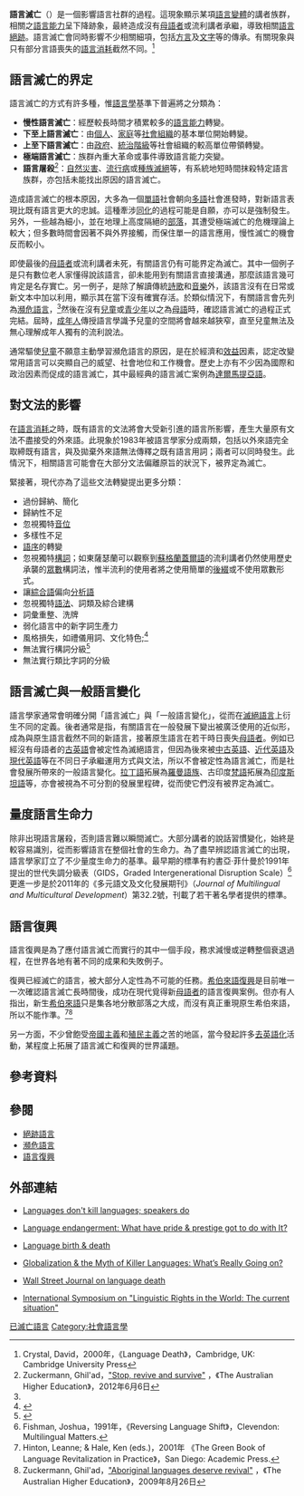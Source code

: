 '''語言滅亡'''（{{lang-en|language death、language extinction、linguistic extinction、linguicide、glottophagy}}）是一個影響語言社群的過程。這現象顯示某項[[語言變體|語言變體]]的講者族群，相關之[[語言能力|語言能力]]呈下降跡象，最終造成沒有[[母語|母語者]]或流利講者承繼，導致相關[[絕跡語言|語言絕跡]]。語言滅亡會同時影響不少相關細項，包括[[方言|方言]]及[[文字|文字]]等的傳承。有關現象與只有部分言語喪失的[[瀕危語言|語言消耗]]截然不同。<ref name="Crystal, David 2000">Crystal, David，2000年，《Language Death》，Cambridge, UK: Cambridge University Press</ref>

== 語言滅亡的界定 ==
語言滅亡的方式有許多種，惟[[語言學|語言學]]基準下普遍將之分類為：
* '''慢性語言滅亡'''：經歷較長時間才積累較多的[[語言能力|語言能力]]轉變。
* '''下至上語言滅亡'''：由[[個人|個人]]、[[家庭|家庭]]等[[社會組織|社會組織]]的基本單位開始轉變。
* '''上至下語言滅亡'''：由[[政府|政府]]、[[統治階級|統治階級]]等社會組織的較高單位帶領轉變。
* '''極端語言滅亡'''：族群內重大革命或事件導致語言能力突變。
* '''語言屠殺'''<ref name="Stop, revive and survive">Zuckermann, Ghil'ad，[http://www.theaustralian.com.au/higher-education/opinion/stop-revive-and-survive/story-e6frgcko-1226385194433 "Stop, revive and survive"] {{Wayback|url=http://www.theaustralian.com.au/higher-education/opinion/stop-revive-and-survive/story-e6frgcko-1226385194433 |date=20160719113915 }}，《The Australian Higher Education》，2012年6月6日</ref>：[[自然災害|自然災害]]、[[流行病|流行病]]或[[種族滅絕|種族滅絕]]等，有系統地短時間抹殺特定語言族群，亦包括未能找出原因的語言滅亡。

造成語言滅亡的根本原因，大多為一個[[單語主義|單語]]社會朝向[[多語主義|多語]]社會進發時，對新語言表現比既有語言更大的忠誠。這種牽涉[[同化|同化]]的過程可能是自願，亦可以是強制發生。另外，一些越為細小，並在地理上高度隔絕的[[部落|部落]]，其遭受極端滅亡的危機理論上較大；但多數時間會因著不與外界接觸，而保住單一的語言應用，慢性滅亡的機會反而較小。

即使最後的[[母語|母語者]]或流利講者未死，有關語言仍有可能界定為滅亡。其中一個例子是只有數位老人家懂得說該語言，卻未能用到有關語言直接溝通，那麼該語言幾可肯定是名存實亡。另一例子，是除了解讀傳統[[詩歌|詩歌]]和[[音樂|音樂]]外，該語言沒有在日常或新文本中加以利用，顯示其在當下沒有確實存活。於類似情況下，有關語言會先列為[[瀕危語言|瀕危語言]]，<ref name="Crystal, David 2000"/>然後在沒有[[兒童|兒童]]或[[青少年|青少年]]以之為[[母語|母語]]時，確認語言滅亡的過程正式完結。屆時，[[成年人|成年人]]傳授語言學識予兒童的空間將會越來越狹窄，直至兒童無法及無心理解成年人獨有的流利說法。

通常驅使[[兒童|兒童]]不願意主動學習瀕危語言的原因，是在於經濟和[[效益主義|效益]]因素，認定改變常用語言可以突顯自己的威望、社會地位和工作機會。歷史上亦有不少因為國際和政治因素而促成的語言滅亡，其中最經典的語言滅亡案例為[[達爾馬提亞語|達爾馬提亞語]]。

== 對文法的影響 ==
在[[瀕危語言|語言消耗]]之時，既有語言的文法將會大受新引進的語言所影響，產生大量原有文法不盡接受的外來語。此現象於1983年被語言學家分成兩類，包括以外來語完全取締既有語言，與及拋棄外來語無法傳釋之既有語言用詞；兩者可以同時發生。此情況下，相關語言可能會在大部分文法偏離原旨的狀況下，被界定為滅亡。

緊接著，現代亦為了這些文法轉變提出更多分類：
* 過份歸納、簡化
* 歸納性不足
* 忽視獨特[[音位學|音位]]
* 多樣性不足
* [[語序|語序]]的轉變
* 忽視獨特[[詞法學|構詞]]；如東薩瑟蘭可以觀察到[[蘇格蘭蓋爾語|蘇格蘭蓋爾語]]的流利講者仍然使用歷史承襲的[[眾數_(語言學)|眾數]]構詞法，惟半流利的使用者將之使用簡單的[[後綴|後綴]]或不使用眾數形式。
* 讓[[綜合語|綜合語]]偏向[[分析語|分析語]]
* 忽視獨特[[语法|語法]]、詞類及綜合建構
* 詞彙重整、洗牌
* 弱化語言中的新字詞生產力
* 風格損失，如禮儀用詞、文化特色;<ref>{{Cite journal|title=Linguistic Decay in Chontal Mayan: The Speech of Semi-Speakers|url=https://www.jstor.org/stable/30028108|last=Knowles-Berry|first=Susan M.|date=1987|journal=Anthropological Linguistics|issue=4|volume=29|pages=332–341|issn=0003-5483|jstor=30028108}}</ref>
* 無法實行構詞分級<ref>{{Cite journal|title=The fate of morphological complexity in language death: Evidence from East Sutherland Gaelic|url=https://muse.jhu.edu/content/crossref/journals/language/v054/54.3.dorian.html|last=Dorian|first=Nancy C.|date=1978|journal=Language|issue=3|doi=10.1353/lan.1978.0024|volume=54|pages=590–609|language=en|issn=1535-0665|jstor=412788}}</ref>
* 無法實行類比字詞的分級

== 語言滅亡與一般語言變化 ==
語言學家通常會明確分開「語言滅亡」與「一般語言變化」，從而在[[滅絕語言|滅絕語言]]上衍生不同的定義。後者通常是指，有關語言在一般發展下變出被廣泛使用的近似形，成為與原生語言截然不同的新語言，接著原生語言在若干時日喪失[[母語|母語者]]。例如已經沒有母語者的[[古英語|古英語]]會被定性為滅絕語言，但因為後來被[[中古英語|中古英語]]、[[近代英語|近代英語]]及[[現代英語|現代英語]]等在不同日子承繼運用方式與文法，所以不會被定性為語言滅亡，而是社會發展所帶來的一般語言變化。[[拉丁語|拉丁語]]拓展為[[羅曼語族|羅曼語族]]、古印度[[梵語|梵語]]拓展為[[印度斯坦語|印度斯坦語]]等，亦會被視為不可分割的發展里程碑，從而使它們沒有被界定為滅亡。

== 量度語言生命力 ==
除非出現語言屠殺，否則語言難以瞬間滅亡。大部分講者的說話習慣變化，始終是較容易識別，從而影響語言在整個社會的生命力。為了盡早辨認語言滅亡的出現，語言學家訂立了不少量度生命力的基準。最早期的標準有約書亞·菲什曼於1991年提出的世代失調分級表（GIDS，Graded Intergenerational Disruption Scale）<ref>Fishman, Joshua，1991年，《Reversing Language Shift》，Clevendon: Multilingual Matters.</ref> 更進一步是於2011年的《多元語文及文化發展期刊》（''Journal of Multilingual and Multicultural Development''）第32.2號，刊載了若干著名學者提供的標準。

== 語言復興 ==
{{Main|語言復興}}
語言復興是為了應付語言滅亡而實行的其中一個手段，務求減慢或逆轉整個衰退過程，在世界各地有著不同的成果和失敗例子。

復興已經滅亡的語言，被大部分人定性為不可能的任務。[[希伯來語復興|希伯來語復興]]是目前唯一一次確認語言滅亡長時間後，成功在現代覓得新[[母語|母語者]]的語言復興案例。但亦有人指出，新生[[希伯來語|希伯來語]]只是集各地分散部落之大成，而沒有真正重現原生希伯來語，所以不能作準。<ref>Hinton, Leanne; & Hale, Ken (eds.)，2001年 《The Green Book of Language Revitalization in Practice》，San Diego: Academic Press.</ref><ref>Zuckermann, Ghil'ad，[http://www.theaustralian.news.com.au/story/0,25197,25980525-25192,00.html "Aboriginal languages deserve revival"] {{Wayback|url=http://www.theaustralian.news.com.au/story/0,25197,25980525-25192,00.html |date=20090923233756 }}，《The Australian Higher Education》，2009年8月26日</ref>

另一方面，不少曾飽受[[帝國主義|帝國主義]]和[[殖民主義|殖民主義]]之苦的地區，當今發起許多[[英語化|去英語化]]活動，某程度上拓展了語言滅亡和復興的世界議題。

== 參考資料 ==
{{Reflist|2}}

==參閱==
* [[絕跡語言|絕跡語言]]
* [[瀕危語言|瀕危語言]]
* [[語言復興|語言復興]]

== 外部連結 ==
*{{en icon}} [http://magazine.uchicago.edu/0012/features/mufwene.html Languages don't kill languages; speakers do] {{Wayback|url=http://magazine.uchicago.edu/0012/features/mufwene.html |date=20071013033952 }}
*{{en icon}} [https://web.archive.org/web/20051014003924/http://humanities.uchicago.edu/faculty/mufwene/langenda.pdf Language endangerment: What have pride & prestige got to do with It?]
*{{en icon}} [https://web.archive.org/web/20061110161711/http://humanities.uchicago.edu/faculty/mufwene/LANGUAGE%20BIRTH%20%26%20DEATH.pdf Language birth & death]
*{{en icon}} [https://web.archive.org/web/20060901063953/http://humanities.uchicago.edu/faculty/mufwene/publications/globalization-killerLanguages.pdf Globalization & the Myth of Killer Languages: What’s Really Going on?]
*{{en icon}} [http://www.opinionjournal.com/taste/?id=105001735 Wall Street Journal on language death] {{Wayback|url=http://www.opinionjournal.com/taste/?id=105001735 |date=20070930200454 }}
*{{en icon}} [http://www.linguistic-rights.org/en/ International Symposium on "Linguistic Rights in the World: The current situation"] {{Wayback|url=http://www.linguistic-rights.org/en/ |date=20081121092300 }}

{{Authority control}}
{{DEFAULTSORT:Language Death}}
[[Category:已滅亡語言|]]
[[Category:社會語言學|Category:社會語言學]]